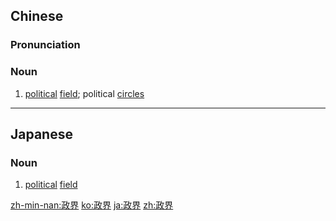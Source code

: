 ==Chinese==
{{zh-forms}}

===Pronunciation===
{{zh-pron
|m=zhèngjiè
|c=zing3 gaai3
|mn=chèng-kài
|cat=n
}}

===Noun===
{{zh-noun}}

# [[political]] [[field]]; political [[circles]]

----

==Japanese==
{{ja-kanjitab|せい|かい|yomi=on}}

===Noun===
{{ja-noun|せいかい}}

# [[political]] [[field]]

[[zh-min-nan:政界]]
[[ko:政界]]
[[ja:政界]]
[[zh:政界]]